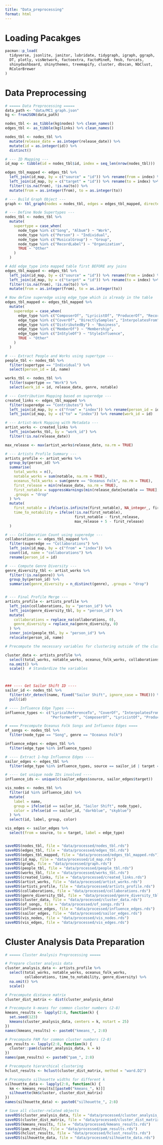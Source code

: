 ```yaml
---
title: "Data_preprocessing"
format: html
---
```


# Loading Pacakges

```r
pacman::p_load(
  tidyverse, jsonlite, janitor, lubridate, tidygraph, igraph, ggraph,
  DT, plotly, visNetwork, factoextra, FactoMineR, fmsb, forcats,
  shinydashboard, shinythemes, treemapify, cluster, dbscan, NbClust,
  RColorBrewer
)
```


# Data Preprocessing

```r
# ===== Data Preprocessing =====
data_path <- "data/MC1_graph.json"
kg <- fromJSON(data_path)

nodes_tbl <- as_tibble(kg$nodes) %>% clean_names()
edges_tbl <- as_tibble(kg$links) %>% clean_names()

nodes_tbl <- nodes_tbl %>%
  mutate(release_date = as.integer(release_date)) %>%
  mutate(id = as.integer(id)) %>%
  distinct()

# --- ID Mapping ---
id_map <- tibble(id = nodes_tbl$id, index = seq_len(nrow(nodes_tbl)))

edges_tbl_mapped <- edges_tbl %>%
  left_join(id_map, by = c("source" = "id")) %>% rename(from = index) %>%
  left_join(id_map, by = c("target" = "id")) %>% rename(to = index) %>%
  filter(!is.na(from), !is.na(to)) %>%
  mutate(from = as.integer(from), to = as.integer(to))

# --- Build Graph Object ---
graph <- tbl_graph(nodes = nodes_tbl, edges = edges_tbl_mapped, directed = TRUE)

# --- Define Node Supertypes ---
nodes_tbl <- nodes_tbl %>%
  mutate(
    supertype = case_when(
      node_type %in% c("Song", "Album") ~ "Work",
      node_type %in% c("Person") ~ "Individual",
      node_type %in% c("MusicalGroup") ~ "Group",
      node_type %in% c("RecordLabel") ~ "Organization",
      TRUE ~ "Other"
    )
  )

# Add edge_type into mapped table first BEFORE any joins
edges_tbl_mapped <- edges_tbl %>%
  left_join(id_map, by = c("source" = "id")) %>% rename(from = index) %>%
  left_join(id_map, by = c("target" = "id")) %>% rename(to = index) %>%
  filter(!is.na(from), !is.na(to)) %>%
  mutate(from = as.integer(from), to = as.integer(to))

# Now define superedge using edge_type which is already in the table
edges_tbl_mapped <- edges_tbl_mapped %>%
  mutate(
    superedge = case_when(
      edge_type %in% c("ComposerOf", "LyricistOf", "ProducerOf", "RecordedBy", "PerformerOf") ~ "Contributes",
      edge_type %in% c("CoverOf", "DirectlySamples", "InterpolatesFrom", "LyricalReferenceTo") ~ "Collaborations",
      edge_type %in% c("DistributedBy") ~ "Business",
      edge_type %in% c("MemberOf") ~ "Membership",
      edge_type %in% c("InStyleOf") ~ "StyleInfluence",
      TRUE ~ "Other"
    )
  )

# --- Extract People and Works using supertype ---
people_tbl <- nodes_tbl %>%
  filter(supertype == "Individual") %>%
  select(person_id = id, name)

works_tbl <- nodes_tbl %>%
  filter(supertype == "Work") %>%
  select(work_id = id, release_date, genre, notable)

# --- Contribution Mapping based on superedge ---
created_links <- edges_tbl_mapped %>%
  filter(superedge == "Contributes") %>%
  left_join(id_map, by = c("from" = "index")) %>% rename(person_id = id) %>%
  left_join(id_map, by = c("to" = "index")) %>% rename(work_id = id)

# --- Artist-Work Mapping with Metadata ---
artist_works <- created_links %>%
  left_join(works_tbl, by = "work_id") %>%
  filter(!is.na(release_date))

max_release <- max(artist_works$release_date, na.rm = TRUE)

# --- Artists Profile Summary ---
artists_profile <- artist_works %>%
  group_by(person_id) %>%
  summarise(
    total_works = n(),
    notable_works = sum(notable, na.rm = TRUE),
    oceanus_folk_works = sum(genre == "Oceanus Folk", na.rm = TRUE),
    first_release = min(release_date, na.rm = TRUE),
    first_notable = suppressWarnings(min(release_date[notable == TRUE], na.rm = TRUE)),
    .groups = "drop"
  ) %>%
  mutate(
    first_notable = ifelse(is.infinite(first_notable), NA_integer_, first_notable),
    time_to_notability = ifelse(!is.na(first_notable), 
                                first_notable - first_release, 
                                max_release + 5 - first_release)
  )

# --- Collaboration Count using superedge ---
collaborations <- edges_tbl_mapped %>%
  filter(superedge == "Collaborations") %>%
  left_join(id_map, by = c("from" = "index")) %>%
  count(id, name = "collaborations") %>%
  rename(person_id = id)

# --- Compute Genre Diversity ---
genre_diversity_tbl <- artist_works %>%
  filter(!is.na(genre)) %>%
  group_by(person_id) %>%
  summarise(genre_diversity = n_distinct(genre), .groups = "drop")


# --- Final Profile Merge ---
artists_profile <- artists_profile %>%
  left_join(collaborations, by = "person_id") %>%
  left_join(genre_diversity_tbl, by = "person_id") %>%
  mutate(
    collaborations = replace_na(collaborations, 0),
    genre_diversity = replace_na(genre_diversity, 0)
  ) %>%
  inner_join(people_tbl, by = "person_id") %>%
  relocate(person_id, name)

# Precompute the necessary variables for clustering outside of the cluster analysis function.

cluster_data <- artists_profile %>%
  select(total_works, notable_works, oceanus_folk_works, collaborations, time_to_notability, genre_diversity) %>%
  na.omit() %>%
  scale()  # Standardize the variables



### ---- Get Sailor Shift ID ----
sailor_id <- nodes_tbl %>% 
  filter(str_detect(name, fixed("Sailor Shift", ignore_case = TRUE))) %>%
  pull(id)

# ---- Influence Edge Types ----
influence_types <- c("LyricalReferenceTo", "CoverOf", "InterpolatesFrom", "DirectlySamples", "InStyleOf", 
                     "PerformerOf", "ComposerOf", "LyricistOf", "ProducerOf", "RecordedBy")

# ==== Precompute Oceanus Folk Songs and Influence Edges ====
of_songs <- nodes_tbl %>%
  filter(node_type == "Song", genre == "Oceanus Folk")

influence_edges <- edges_tbl %>%
  filter(edge_type %in% influence_types)

# ---- Extract 1-hop Influence Edges ----
sailor_edges <- edges_tbl %>%
  filter(edge_type %in% influence_types, source == sailor_id | target == sailor_id)

# ---- Get unique node IDs involved ----
influence_ids <- unique(c(sailor_edges$source, sailor_edges$target))

vis_nodes <- nodes_tbl %>%
  filter(id %in% influence_ids) %>%
  mutate(
    label = name,
    group = ifelse(id == sailor_id, "Sailor Shift", node_type),
    color = ifelse(id == sailor_id, "darkblue", "skyblue")
  ) %>%
  select(id, label, group, color)

vis_edges <- sailor_edges %>%
  select(from = source, to = target, label = edge_type) 


saveRDS(nodes_tbl, file = "data/processed/nodes_tbl.rds")
saveRDS(edges_tbl, file = "data/processed/edges_tbl.rds")
saveRDS(edges_tbl_mapped, file = "data/processed/edges_tbl_mapped.rds")
saveRDS(id_map, file = "data/processed/id_map.rds")
saveRDS(graph, file = "data/processed/graph.rds")
saveRDS(people_tbl, file = "data/processed/people_tbl.rds")
saveRDS(works_tbl, file = "data/processed/works_tbl.rds")
saveRDS(created_links, file = "data/processed/created_links.rds")
saveRDS(artist_works, file = "data/processed/artist_works.rds")
saveRDS(artists_profile, file = "data/processed/artists_profile.rds")
saveRDS(collaborations, file = "data/processed/collaborations.rds")
saveRDS(genre_diversity_tbl, file = "data/processed/genre_diversity_tbl.rds")
saveRDS(cluster_data, file = "data/processed/cluster_data.rds")
saveRDS(of_songs, file = "data/processed/of_songs.rds")
saveRDS(influence_edges, file = "data/processed/influence_edges.rds")
saveRDS(sailor_edges, file = "data/processed/sailor_edges.rds")
saveRDS(vis_nodes, file = "data/processed/vis_nodes.rds")
saveRDS(vis_edges, file = "data/processed/vis_edges.rds")

```


# Cluster Analysis Data Preparation

```r
# ===== Cluster Analysis Preprocessing =====

# Prepare cluster analysis data
cluster_analysis_data <- artists_profile %>%
  select(total_works, notable_works, oceanus_folk_works, 
         collaborations, time_to_notability, genre_diversity) %>%
  na.omit() %>%
  scale()

# Precompute distance matrix
cluster_dist_matrix <- dist(cluster_analysis_data)

# Precompute k-means for common cluster numbers (2-8)
kmeans_results <- lapply(2:8, function(k) {
  set.seed(123)
  kmeans(cluster_analysis_data, centers = k, nstart = 25)
})
names(kmeans_results) <- paste0("kmeans_", 2:8)

# Precompute PAM for common cluster numbers (2-8)
pam_results <- lapply(2:8, function(k) {
  cluster::pam(cluster_analysis_data, k = k)
})
names(pam_results) <- paste0("pam_", 2:8)

# Precompute hierarchical clustering
hclust_results <- hclust(cluster_dist_matrix, method = "ward.D2")

# Precompute silhouette widths for different k
silhouette_data <- lapply(2:8, function(k) {
  km <- kmeans_results[[paste0("kmeans_", k)]]
  silhouette(km$cluster, cluster_dist_matrix)
})
names(silhouette_data) <- paste0("silhouette_", 2:8)

# Save all cluster-related objects
saveRDS(cluster_analysis_data, file = "data/processed/cluster_analysis_data.rds")
saveRDS(cluster_dist_matrix, file = "data/processed/cluster_dist_matrix.rds")
saveRDS(kmeans_results, file = "data/processed/kmeans_results.rds")
saveRDS(pam_results, file = "data/processed/pam_results.rds")
saveRDS(hclust_results, file = "data/processed/hclust_results.rds")
saveRDS(silhouette_data, file = "data/processed/silhouette_data.rds")

```